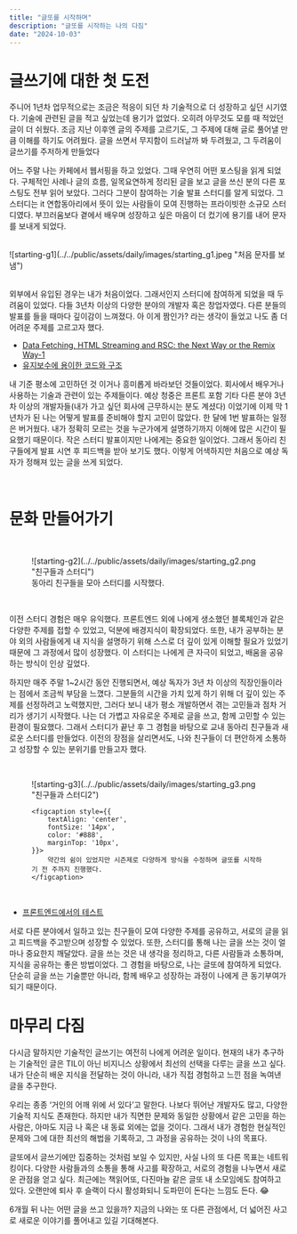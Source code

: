 ```yaml
---
title: "글또를 시작하며"
description: "글또를 시작하는 나의 다짐"
date: "2024-10-03"
---
```


# 글쓰기에 대한 첫 도전

주니어 1년차 업무적으로는 조금은 적응이 되던 차 기술적으로 더 성장하고 싶던 시기였다. 기술에 관련된 글을 적고 싶었는데 용기가 없었다. 오히려 아무것도 모를 때 적었던 글이 더 쉬웠다. 조금 지난 이후엔 글의 주제를 고르기도, 그 주제에 대해 글로 풀어낼 만큼 이해를 하기도 어려웠다.
글을 쓰면서 무지함이 드러날까 봐 두려웠고, 그 두려움이 글쓰기를 주저하게 만들었다

어느 주말 나는 카페에서 웹서핑을 하고 있었다. 그때 우연히 어떤 포스팅을 읽게 되었다. 구체적인 사례나 글의 흐름, 일목요연하게 정리된 글을 보고 글을 쓰신 분의 다른 포스팅도 전부 읽어 보았다. 그러다 그분이 참여하는 기술 발표 스터디를 알게 되었다. 그 스터디는 it 연합동아리에서 뜻이 있는 사람들이 모여 진행하는 프라이빗한 소규모 스터디였다. 부끄러움보다 곁에서 배우며 성장하고 싶은 마음이 더 컸기에 용기를 내어 문자를 보내게 되었다.

<br/>

<div style={{
    display: 'flex',
    justifyContent: 'center',
    marginTop: '20px',
}}>
    <div style={{
        width: '300px',
    }}>
        ![starting-g1](../../public/assets/daily/images/starting_g1.jpeg "처음 문자를 보냄")
    </div>
</div>

<br/>

외부에서 유입된 경우는 내가 처음이었다. 그래서인지 스터디에 참여하게 되었을 때 두려움이 있었다. 다들 3년차 이상의 다양한 분야의 개발자 혹은 창업자였다. 다른 분들의 발표를 들을 때마다 깊이감이 느껴졌다. 아 이게 짬인가? 라는 생각이 들었고 나도 좀 더 어려운 주제를 고르고자 했다.


- [Data Fetching, HTML Streaming and RSC: the Next Way or the Remix Way-1](https://www.notion.so/Data-Fetching-HTML-Streaming-and-RSC-the-Next-Way-or-the-Remix-Way-1-88e067c06e2941dab33ffa48d77ad1d1/)
- [유지보수에 용이한 코드와 구조](https://www.notion.so/0eee72db33914ea0b49ece0d3ed8454d)

내 기준 평소에 고민하던 것 이거나 흥미롭게 바라보던 것들이었다. 회사에서 배우거나 사용하는 기술과 관련이 있는 주제들이다. 예상 청중은 프론트 포함 기타 다른 분야 3년차 이상의 개발자들(내가 가고 싶던 회사에 근무하시는 분도 계셨다) 이었기에 이제 막 1년차가 된 나는 어떻게 발표를 준비해야 할지 고민이 많았다. 한 달에 1번 발표하는 일정은 버거웠다. 내가 정확히 모르는 것을 누군가에게 설명하기까지 이해에 많은 시간이 필요했기 때문이다. 작은 스터디 발표이지만 나에게는 중요한 일이었다. 그래서 동아리 친구들에게 발표 시연 후 피드백을 받아 보기도 했다.
이렇게 어색하지만 처음으로 예상 독자가 정해져 있는 글을 쓰게 되었다.

<br/>

# 문화 만들어가기
<br/>

<figure style={{
    display: 'flex',
    flexDirection: 'column',
    justifyContent: 'center',
    alignItems: 'center',
    marginTop: '20px',
}}>
    <div style={{
        maxWidth:"100%",
        height: 'auto',
        width: '700px',
    }}>
        ![starting-g2](../../public/assets/daily/images/starting_g2.png "친구들과 스터디")
    </div>
    <figcaption style={{
        textAlign: 'center',
        fontSize: '14px',
        color: '#888',
        marginTop: '10px',
    }}>
        동아리 친구들을 모아 스터디를 시작했다.
    </figcaption>
</figure>
<br/>

이전 스터디 경험은 매우 유익했다. 프론트엔드 외에 나에게 생소했던 블록체인과 같은 다양한 주제를 접할 수 있었고, 덕분에 배경지식이 확장되었다. 또한, 내가 공부하는 분야 외의 사람들에게 내 지식을 설명하기 위해 스스로 더 깊이 있게 이해할 필요가 있었기 때문에 그 과정에서 많이 성장했다. 이 스터디는 나에게 큰 자극이 되었고, 배움을 공유하는 방식이 인상 깊었다.

하지만 매주 주말 1~2시간 동안 진행되면서, 예상 독자가 3년 차 이상의 직장인들이라는 점에서 조금씩 부담을 느꼈다. 그분들의 시간을 가치 있게 하기 위해 더 깊이 있는 주제를 선정하려고 노력했지만, 그러다 보니 내가 평소 개발하면서 겪는 고민들과 점차 거리가 생기기 시작했다. 나는 더 가볍고 자유로운 주제로 글을 쓰고, 함께 고민할 수 있는 환경이 필요했다. 그래서 스터디가 끝난 후 그 경험을 바탕으로 교내 동아리 친구들과 새로운 스터디를 만들었다. 이전의 장점을 살리면서도, 나와 친구들이 더 편안하게 소통하고 성장할 수 있는 분위기를 만들고자 했다.

<br/>

<figure style={{
    display: 'flex',
    flexDirection: 'column',
    justifyContent: 'center',
    alignItems: 'center',
    marginTop: '20px',
}}>
    <div style={{
        maxWidth:"100%",
        height: 'auto',
        width: '600px',
    }}>
        ![starting-g3](../../public/assets/daily/images/starting_g3.png "친구들과 스터디2")
    </div>

    <figcaption style={{
        textAlign: 'center',
        fontSize: '14px',
        color: '#888',
        marginTop: '10px',
    }}>
        약간의 쉼이 있었지만 시즌제로 다양하게 방식을 수정하며 글또를 시작하기 전 주까지 진행했다.
    </figcaption>
</figure>
<br/>

- [프론트엔드에서의 테스트](https://github.com/CodingCatCrew/DevWriting/blob/main/%EB%AF%BC%EA%B7%9C/%ED%94%84%EB%A1%A0%ED%8A%B8%EC%97%94%EB%93%9C%EC%97%90%EC%84%9C%20%ED%85%8C%EC%8A%A4%ED%8A%B8.md)

서로 다른 분야에서 일하고 있는 친구들이 모여 다양한 주제를 공유하고, 서로의 글을 읽고 피드백을 주고받으며 성장할 수 있었다. 또한, 스터디를 통해 나는 글을 쓰는 것이 얼마나 중요한지 깨달았다. 글을 쓰는 것은 내 생각을 정리하고, 다른 사람들과 소통하며, 지식을 공유하는 좋은 방법이었다. 그 경험을 바탕으로, 나는 글또에 참여하게 되었다. 단순히 글을 쓰는 기술뿐만 아니라, 함께 배우고 성장하는 과정이 나에게 큰 동기부여가 되기 때문이다.
<br/>
# 마무리 다짐

다시금 말하지만 기술적인 글쓰기는 여전히 나에게 어려운 일이다. 현재의 내가 추구하는 기술적인 글은 TIL이 아닌 비지니스 상황에서 최선의 선택을 다루는 글을 쓰고 싶다. 내가 단순히 배운 지식을 전달하는 것이 아니라, 내가 직접 경험하고 느낀 점을 녹여낸 글을 추구한다.

우리는 종종 ‘거인의 어깨 위에 서 있다’고 말한다. 나보다 뛰어난 개발자도 많고, 다양한 기술적 지식도 존재한다. 하지만 내가 직면한 문제와 동일한 상황에서 같은 고민을 하는 사람은, 아마도 지금 나 혹은 내 동료 외에는 없을 것이다. 그래서 내가 경험한 현실적인 문제와 그에 대한 최선의 해법을 기록하고, 그 과정을 공유하는 것이 나의 목표다.

글또에서 글쓰기에만 집중하는 것처럼 보일 수 있지만, 사실 나의 또 다른 목표는 네트워킹이다. 다양한 사람들과의 소통을 통해 사고를 확장하고, 서로의 경험을 나누면서 새로운 관점을 얻고 싶다. 최근에는 책읽어또, 다진마늘 같은 글또 내 소모임에도 참여하고 있다. 오랜만에 퇴사 후 슬랙이 다시 활성화되니 도파민이 돈다는 느낌도 든다. 😂

6개월 뒤 나는 어떤 글을 쓰고 있을까? 지금의 나와는 또 다른 관점에서, 더 넓어진 사고로 새로운 이야기를 풀어내고 있길 기대해본다.
